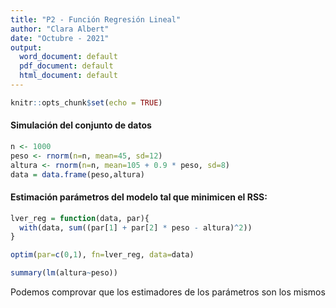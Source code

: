 ```yaml
---
title: "P2 - Función Regresión Lineal"
author: "Clara Albert"
date: "Octubre - 2021"
output:
  word_document: default
  pdf_document: default
  html_document: default
---
```


```r
knitr::opts_chunk$set(echo = TRUE)
```

#### Simulación del conjunto de datos

```r
n <- 1000
peso <- rnorm(n=n, mean=45, sd=12)
altura <- rnorm(n=n, mean=105 + 0.9 * peso, sd=8)
data = data.frame(peso,altura)
```

#### Estimación parámetros del modelo tal que minimicen el RSS:

```r
lver_reg = function(data, par){
  with(data, sum((par[1] + par[2] * peso - altura)^2))
}

optim(par=c(0,1), fn=lver_reg, data=data)

summary(lm(altura~peso))
```

Podemos comprovar que los estimadores de los parámetros son los mismos